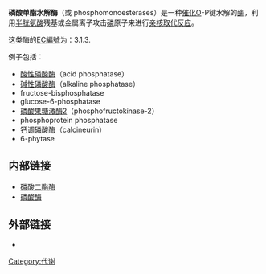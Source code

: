 '''磷酸单酯水解酶'''（{{lang-en|Phosphoric monoester hydrolases}}或 phosphomonoesterases）是一种[[催化|催化]]O-P键水解的[[酶|酶]]，利用[[半胱氨酸|半胱氨酸]]残基或金属离子攻击[[磷|磷]]原子来进行[[亲核取代反应|亲核取代反应]]。

这类酶的[[EC編號|EC編號]]为：3.1.3.

例子包括：
* [[酸性磷酸酶|酸性磷酸酶]]（acid phosphatase）
* [[碱性磷酸酶|碱性磷酸酶]]（alkaline phosphatase）
* fructose-bisphosphatase
* glucose-6-phosphatase
* [[磷酸果糖激酶2|磷酸果糖激酶2]]（phosphofructokinase-2）
* phosphoprotein phosphatase
* [[钙调磷酸酶|钙调磷酸酶]]（calcineurin）
* 6-phytase

== 内部链接 ==
* [[磷酸二酯酶|磷酸二酯酶]]
* [[磷酸酶|磷酸酶]]

== 外部链接 ==
* {{MeshName|Phosphoric+Monoester+Hydrolases}}
{{酯酶类}}
{{磷脂代謝}}
[[Category:代谢|Category:代谢]]